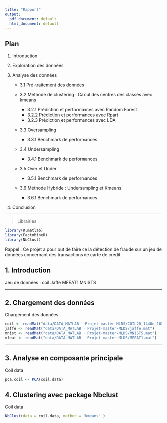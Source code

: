 ```yaml
---
title: "Rapport"
output:
  pdf_document: default
  html_document: default
---
```


## Plan

1. Introduction
2. Exploration des données

3. Analyse des données
   + 3.1 Pré-traitement des données 
   
   + 3.2 Méthode de clustering : Calcul des centres des classes avec kmeans
     + 3.2.1 Prédiction et performances avec Random Forest
     + 3.2.2 Prédiction et performances avec Rpart
     + 3.2.3 Prédiction et performances avec LDA
     
   + 3.3 Oversampling
     + 3.3.1 Benchmark de performances
     
   + 3.4 Undersampling
     + 3.4.1 Benchmark de performances
     
   + 3.5 Over et Under
     + 3.5.1 Benchmark de performances
     
   + 3.6 Méthode Hybride : Undersampling et Kmeans
     + 3.6.1 Benchmark de performances
   
4. Conclusion

 

***
> Librairies

```r
library(R.matlab)
library(FactoMineR)
library(NbClust)
```

Rappel : Ce projet a pour but de faire de la détection de fraude sur un jeu de données concernant des transactions de carte de crédit.

## 1. Introduction 

Jeu de données : 
 coil 
 Jaffe
 MFEAT1
 MNISTS

***

## 2. Chargement des données

Chargement des données

```r
coil <- readMat("data/DATA_MATLAB - Projet-master-MLDS/COIL20_1440n_1024d_20c.mat")
jaffe <- readMat("data/DATA_MATLAB - Projet-master-MLDS/jaffe.mat")
mnist <- readMat("data/DATA_MATLAB - Projet-master-MLDS/MNIST5.mat")
mfeat <- readMat("data/DATA_MATLAB - Projet-master-MLDS/MFEAT1.mat")
```

***

## 3. Analyse en composante principale

Coil data

```r
pca.coil <- PCA(coil.data)
```

## 4. Clustering avec package Nbclust 

Coil data 

```r
NbClust(data = coil.data, method = "kmeans" )
```
